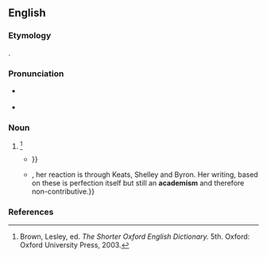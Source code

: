 {{also|Academism}}
==English==

===Etymology===
{{suffix|academy|ism|lang=en}}.

===Pronunciation===
* {{a|US}} {{IPA|/əˈkæd.əˌmɪz.əm/|lang=en}}
* {{rhymes|ædəmɪzm|lang=en}}

===Noun===
{{en-noun}}

# {{alt form|academicism|lang=en}} {{defdate|First attested in the mid 18th century.}}<ref name=SOED>Brown, Lesley, ed. ''The Shorter Oxford English Dictionary.'' 5th. Oxford: Oxford University Press, 2003.</ref>
#* {{quote-book|lang=en|year=1912|author=Haldane Macfall|title=A History of Painting: The Modern Genius Part Eight|publisher=T. C. and E. C. Jack|page=87|passage=For art, '''academism''' is death. '''Academism''' is the painting in the manner of some one else, whether that other be Greek or Florentine, {{...}}}}
#* {{quote-magazine|lang=en|year=1935|title=The Artist and His Means of Expression|magazine=The Canadian Author|volume=13-15|publisher=Canadian Authors Association|page=11|passage=Contemporary Canadian art suffers from new '''academisms'''. {{...}}, her reaction is through Keats, Shelley and Byron. Her writing, based on these is perfection itself but still an '''academism''' and therefore non-contributive.}}

===References===
<references/>